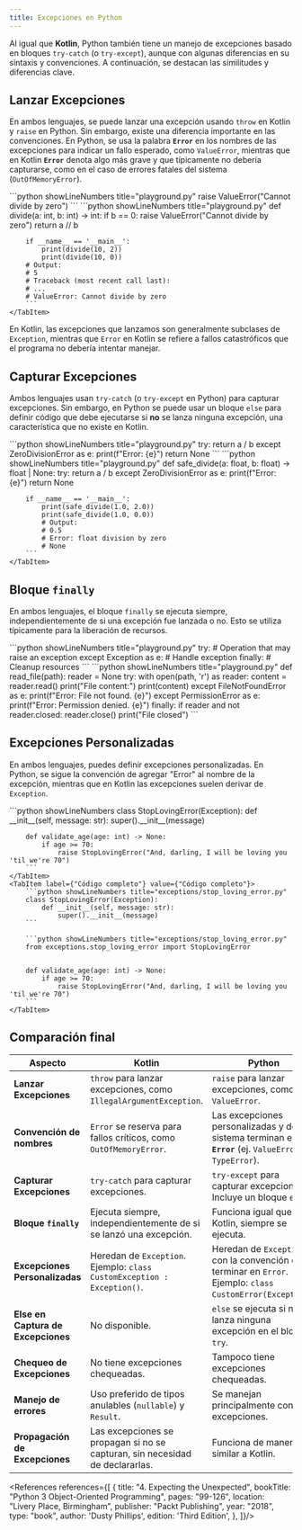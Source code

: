 ```yaml
---
title: Excepciones en Python
---
```


<ReadingTime/>

Al igual que **Kotlin**, Python también tiene un manejo de excepciones basado en bloques `try-catch` (o `try-except`), aunque con algunas diferencias en su sintaxis y convenciones. A continuación, se destacan las similitudes y diferencias clave.

## Lanzar Excepciones

En ambos lenguajes, se puede lanzar una excepción usando `throw` en Kotlin y `raise` en Python. Sin embargo, existe una diferencia importante en las convenciones. En Python, se usa la palabra **`Error`** en los nombres de las excepciones para indicar un fallo esperado, como `ValueError`, mientras que en Kotlin **`Error`** denota algo más grave y que típicamente no debería capturarse, como en el caso de errores fatales del sistema (`OutOfMemoryError`).

<Tabs>
    <TabItem label={"Código esencial"} value={"Código esencial"}>
        ```python showLineNumbers title="playground.py"
        raise ValueError("Cannot divide by zero")
        ```
    </TabItem>
    <TabItem label={"Código completo"} value={"Código completo"}>
        ```python showLineNumbers title="playground.py"
        def divide(a: int, b: int) -> int:
            if b == 0:
                raise ValueError("Cannot divide by zero")
            return a // b

        if __name__ == '__main__':
            print(divide(10, 2))
            print(divide(10, 0))
        # Output:
        # 5
        # Traceback (most recent call last):
        # ...
        # ValueError: Cannot divide by zero
        ```
    </TabItem>
</Tabs>

En Kotlin, las excepciones que lanzamos son generalmente subclases de `Exception`, mientras que `Error` en Kotlin se refiere a fallos catastróficos que el programa no debería intentar manejar.

## Capturar Excepciones

Ambos lenguajes usan `try-catch` (o `try-except` en Python) para capturar excepciones. Sin embargo, en Python se puede usar un bloque `else` para definir código que debe ejecutarse si **no** se lanza ninguna excepción, una característica que no existe en Kotlin.

<Tabs>
    <TabItem label={"Código esencial"} value={"Código esencial"}>
        ```python showLineNumbers title="playground.py"
        try:
            return a / b
        except ZeroDivisionError as e:
            print(f"Error: {e}")
            return None
        ```
    </TabItem>
    <TabItem label={"Código completo"} value={"Código completo"}>
        ```python showLineNumbers title="playground.py"
        def safe_divide(a: float, b: float) -> float | None:
            try:
                return a / b
            except ZeroDivisionError as e:
                print(f"Error: {e}")
                return None

        if __name__ == '__main__':
            print(safe_divide(1.0, 2.0))
            print(safe_divide(1.0, 0.0))
            # Output:
            # 0.5
            # Error: float division by zero
            # None
        ```
    </TabItem>
</Tabs>

## Bloque `finally`

En ambos lenguajes, el bloque `finally` se ejecuta siempre, independientemente de si una excepción fue lanzada o no. Esto se utiliza típicamente para la liberación de recursos.

<Tabs>
    <TabItem label={"Código esencial"} value={"Código esencial"}>
        ```python showLineNumbers title="playground.py"
        try:
            # Operation that may raise an exception
        except Exception as e:
            # Handle exception
        finally:
            # Cleanup resources
        ```
    </TabItem>
    <TabItem label={"Código completo"} value={"Código completo"}>
        ```python showLineNumbers title="playground.py"
        def read_file(path):
            reader = None
            try:
                with open(path, 'r') as reader:
                    content = reader.read()
                    print("File content:")
                    print(content)
            except FileNotFoundError as e:
                print(f"Error: File not found. {e}")
            except PermissionError as e:
                print(f"Error: Permission denied. {e}")
            finally:
                if reader and not reader.closed:
                    reader.close()
                    print("File closed")
        ```
    </TabItem>
</Tabs>

## Excepciones Personalizadas

En ambos lenguajes, puedes definir excepciones personalizadas. En Python, se sigue la convención de agregar "Error" al nombre de la excepción, mientras que en Kotlin las excepciones suelen derivar de `Exception`.

<Tabs>
    <TabItem label={"Código esencial"} value={"Código esencial"}>
        ```python showLineNumbers
        class StopLovingError(Exception):
            def __init__(self, message: str):
                super().__init__(message)

        def validate_age(age: int) -> None:
            if age >= 70:
                raise StopLovingError("And, darling, I will be loving you 'til we're 70")
        ```
    </TabItem>
    <TabItem label={"Código completo"} value={"Código completo"}>
        ```python showLineNumbers title="exceptions/stop_loving_error.py"
        class StopLovingError(Exception):
            def __init__(self, message: str):
                super().__init__(message)
        ```

        ```python showLineNumbers title="exceptions/stop_loving_error.py"
        from exceptions.stop_loving_error import StopLovingError


        def validate_age(age: int) -> None:
            if age >= 70:
                raise StopLovingError("And, darling, I will be loving you 'til we're 70")
        ```
    </TabItem>
</Tabs>

## Comparación final

| Aspecto                            | Kotlin                                                                       | Python                                                                                                    |
|------------------------------------|------------------------------------------------------------------------------|-----------------------------------------------------------------------------------------------------------|
| **Lanzar Excepciones**             | `throw` para lanzar excepciones, como `IllegalArgumentException`.            | `raise` para lanzar excepciones, como `ValueError`.                                                       |
| **Convención de nombres**          | `Error` se reserva para fallos críticos, como `OutOfMemoryError`.            | Las excepciones personalizadas y del sistema terminan en **`Error`** (ej. `ValueError`, `TypeError`).     |
| **Capturar Excepciones**           | `try-catch` para capturar excepciones.                                       | `try-except` para capturar excepciones. Incluye un bloque `else`.                                         |
| **Bloque `finally`**               | Ejecuta siempre, independientemente de si se lanzó una excepción.            | Funciona igual que en Kotlin, siempre se ejecuta.                                                         |
| **Excepciones Personalizadas**     | Heredan de `Exception`. Ejemplo: `class CustomException : Exception()`.      | Heredan de `Exception` con la convención de terminar en `Error`. Ejemplo: `class CustomError(Exception)`. |
| **Else en Captura de Excepciones** | No disponible.                                                               | `else` se ejecuta si no se lanza ninguna excepción en el bloque `try`.                                    |
| **Chequeo de Excepciones**         | No tiene excepciones chequeadas.                                             | Tampoco tiene excepciones chequeadas.                                                                     |
| **Manejo de errores**              | Uso preferido de tipos anulables (`nullable`) y `Result`.                    | Se manejan principalmente con excepciones.                                                                |
| **Propagación de Excepciones**     | Las excepciones se propagan si no se capturan, sin necesidad de declararlas. | Funciona de manera similar a Kotlin.                                                                      |

<References references={[
    {
        title: "4. Expecting the Unexpected",
        bookTitle: "Python 3 Object-Oriented Programming",
        pages: "99-126",
        location: "Livery Place, Birmingham",
        publisher: "Packt Publishing",
        year: "2018",
        type: "book",
        author: 'Dusty Phillips',
        edition: 'Third Edition',
    },
]}/>
